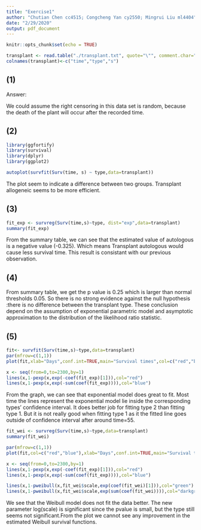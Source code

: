 ```yaml
---
title: "Exercise1"
author: "Chutian Chen cc4515; Congcheng Yan cy2550; Mingrui Liu ml4404"
date: "2/29/2020"
output: pdf_document
---
```


```r
knitr::opts_chunk$set(echo = TRUE)
```

```r
transplant <- read.table("./transplant.txt", quote="\"", comment.char="")
colnames(transplant)<-c("time","type","s")
```

## (1) 
Answer:

We could assume the right censoring in this data set is random, because the death of the plant will occur after the recorded time.

## (2)
```r
library(ggfortify)
library(survival)
library(dplyr)
library(ggplot2)
```

```r
autoplot(survfit(Surv(time, s) ~ type,data=transplant))
```

The plot seem to indicate a difference between two groups. Transplant allogeneic seems to be more efficient.

## (3)

```r
fit_exp <- survreg(Surv(time,s)~type, dist="exp",data=transplant)
summary(fit_exp)
```

From the summary table, we can see that the estimated value of autologous is a negative value (-0.325). Which means Transplant autologous would cause less survival time. This result is consistant with our previous observation. 

## (4)

From summary table, we get the p value is 0.25 which is larger than normal thresholds 0.05. So there is no strong evidence against the null hypothesis :there is no difference between the transplant type. These conclusion depend on the assumption of exponential parametric model and asymptotic approximation to the distribution of the likelihood ratio statistic.


## (5)
```r
fit<- survfit(Surv(time,s)~type,data=transplant)
par(mfrow=c(1,1))
plot(fit,xlab="Days",conf.int=TRUE,main="Survival times",col=c("red","blue"))

x <- seq(from=0,to=2300,by=1)
lines(x,1-pexp(x,exp(-coef(fit_exp)[1])),col="red")
lines(x,1-pexp(x,exp(-sum(coef(fit_exp)))),col="blue")

```

From the graph, we can see that exponential model does great to fit. Most time the lines represent the exponential model lie inside the corresponding types' confidence interval. It does better job for fitting type 2 than fitting type 1.  But it is not really good when fitting type 1 as it the fitted line goes outside of confidence interval after around time=55.


```r
fit_wei <- survreg(Surv(time,s)~type,data=transplant)
summary(fit_wei)
```

```r
par(mfrow=c(1,1))
plot(fit,col=c("red","blue"),xlab="Days",conf.int=TRUE,main="Survival times")

x <- seq(from=0,to=2300,by=1)
lines(x,1-pexp(x,exp(-coef(fit_exp)[1])),col="red")
lines(x,1-pexp(x,exp(-sum(coef(fit_exp)))),col="blue")

lines(x,1-pweibull(x,fit_wei$scale,exp(coef(fit_wei)[1])),col="green")
lines(x,1-pweibull(x,fit_wei$scale,exp(sum(coef(fit_wei)))),col="darkgreen")
```

We see that the Weibull model does not fit the data better. The new parameter log(scale) is significant since the pvalue is small, but the type still seems not significant.From the plot we cannot see any improvement in the estimated Weibull survival functions.



